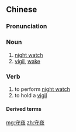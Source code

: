 ==Chinese==
{{zh-forms}}

===Pronunciation===
{{zh-pron
|m=shǒuyè
|c=sau2 je6-2
|mn=qz,xm,zz:siú-iā
|cat=n,v
}}

===Noun===
{{zh-noun}}

# [[night watch]]
# [[vigil]], [[wake]]

===Verb===
{{zh-verb}}

# to perform [[night watch]]
# to hold a [[vigil]]

====Derived terms====
{{zh-der|守夜人}}

[[mg:守夜]]
[[zh:守夜]]